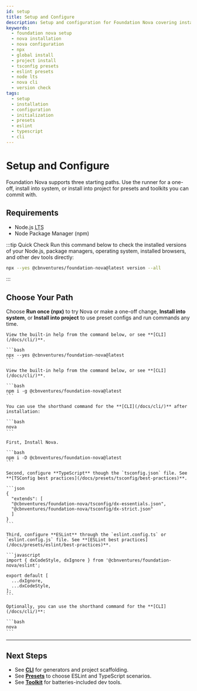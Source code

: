 ```yaml
---
id: setup
title: Setup and Configure
description: Setup and configuration for Foundation Nova covering installation instructions and TypeScript and ESLint presets setup.
keywords:
  - foundation nova setup
  - nova installation
  - nova configuration
  - npx
  - global install
  - project install
  - tsconfig presets
  - eslint presets
  - node lts
  - nova cli
  - version check
tags:
  - setup
  - installation
  - configuration
  - initialization
  - presets
  - eslint
  - typescript
  - cli
---
```



# Setup and Configure

Foundation Nova supports three starting paths. Use the runner for a one-off, install into system, or install into project for presets and toolkits you can commit with.

## Requirements

- Node.js <abbr title="Long-Term Support">LTS</abbr>
- Node Package Manager (npm)

:::tip Quick Check
Run this command below to check the installed versions of your Node.js, package managers, operating system, installed browsers, and other dev tools directly:

```bash
npx --yes @cbnventures/foundation-nova@latest version --all
```
:::

## Choose Your Path

Choose **Run once (npx)** to try Nova or make a one-off change, **Install into system**, or **Install into project** to use preset configs and run commands any time.

<Tabs groupId="setup-mode">
  <TabItem value="once" label="Run once (npx)" default>

    View the built-in help from the command below, or see **[CLI](/docs/cli/)**.

    ```bash
    npx --yes @cbnventures/foundation-nova@latest
    ```

  </TabItem>
  <TabItem value="global" label="Install into system">

    View the built-in help from the command below, or see **[CLI](/docs/cli/)**.

    ```bash
    npm i -g @cbnventures/foundation-nova@latest
    ```

    You can use the shorthand command for the **[CLI](/docs/cli/)** after installation:

    ```bash
    nova
    ```

  </TabItem>
  <TabItem value="local" label="Install into project">

    First, Install Nova.

    ```bash
    npm i -D @cbnventures/foundation-nova@latest
    ```

    Second, configure **TypeScript** though the `tsconfig.json` file. See **[TSConfig best practices](/docs/presets/tsconfig/best-practices)**.

    ```json
    {
      "extends": [
      "@cbnventures/foundation-nova/tsconfig/dx-essentials.json",
      "@cbnventures/foundation-nova/tsconfig/dx-strict.json"
      ]
    }
    ```

    Third, configure **ESLint** through the `eslint.config.ts` or `eslint.config.js` file. See **[ESLint best practices](/docs/presets/eslint/best-practices)**.

    ```javascript
    import { dxCodeStyle, dxIgnore } from '@cbnventures/foundation-nova/eslint';

    export default [
      ...dxIgnore,
      ...dxCodeStyle,
    ];
    ```

    Optionally, you can use the shorthand command for the **[CLI](/docs/cli/)**:

    ```bash
    nova
    ```

  </TabItem>
</Tabs>

---

## Next Steps

- See **[CLI](/docs/cli/)** for generators and project scaffolding.
- See **[Presets](/docs/presets/)** to choose ESLint and TypeScript scenarios.
- See **[Toolkit](/docs/toolkit/)** for batteries-included dev tools.
